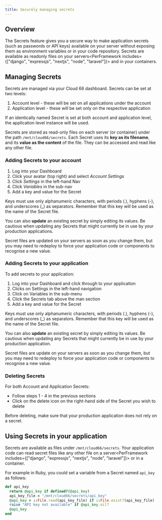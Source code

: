 ```yaml
---
title: Securely managing secrets
---
```


## Overview

The Secrets feature gives you a secure way to make application secrets (such as passwords or API keys) available on your server without exposing them as environment variables or in your code repository. Secrets are available as readonly files on your servers<PerFramework includes={["django", "expressjs", "nextjs", "node", "laravel"]}> and in your containers</PerFramework>.

## Managing Secrets

Secrets are managed via your Cloud 66 dashboard. Secrets can be set at two levels:

1. Account level - these will be set on all applications under the account
2. Application level - these will be set only on the respective application

If an identically named Secret is set at both account and application level, the application level instance will be used.

Secrets are stored as read-only files on each server (or container) under the path `/mnt/cloud66/secrets`. Each Secret uses its **key as its filename**, and its **value as the content** of the file. They can be accessed and read like any other file. 

### Adding Secrets to your account

1. Log into your Dashboard 
2. Click your avatar (top right) and select *Account Settings*
3. Click *Settings* in the left-hand Nav
4. Click *Variables* in the sub-nav
5. Add a key and value for the Secret 

Keys must use only alphanumeric characters, with periods (.), hyphens (-), and underscores (_) as separators. Remember that this key will be used as the name of the Secret file. 

You can also **update** an existing secret by simply editing its values. Be cautious when updating any Secrets that might currently be in use by your production applications. 

Secret files are updated on your servers as soon as you change them, but you may need to redeploy to force your application code or components to recognise a new value. 

### Adding Secrets to your application

To add secrets to your application:

1. Log into your Dashboard and click through to your application
2. Clicks on Settings in the left-hand navigation
3. Click on Variables in the sub-menu 
4. Click the Secrets tab above the man section
5. Add a key and value for the Secret 

Keys must use only alphanumeric characters, with periods (.), hyphens (-), and underscores (_) as separators. Remember that this key will be used as the name of the Secret file. 

You can also **update** an existing secret by simply editing its values. Be cautious when updating any Secrets that might currently be in use by your production application. 

Secret files are update on your servers as soon as you change them, but you may need to redeploy to force your application code or components to recognise a new value. 

### Deleting Secrets

For both Account and Application Secrets:

- Follow steps 1 - 4 in the previous sections
- Click on the delete icon on the right-hand side of the Secret you wish to delete

Before deleting, make sure that your production application does not rely on a secret. 

## Using Secrets in your application

Secrets are available as files under `/mnt/cloud66/secrets`. Your application code can read secret files like any other file on a server<PerFramework includes={["django", "expressjs", "nextjs", "node", "laravel"]}> or in a container</PerFramework>. 

For example in Ruby, you could set a variable from a Secret named `api_key` as follows:

```ruby
def api_key
  return @api_key if defined?(@api_key)
  api_key_file = "/mnt/cloud66/secrets/api_key"
  @api_key = ::File.read(api_key_file) if ::File.exist?(api_key_file)
  raise "API key not available" if @api_key.nil?
  @api_key
end
```